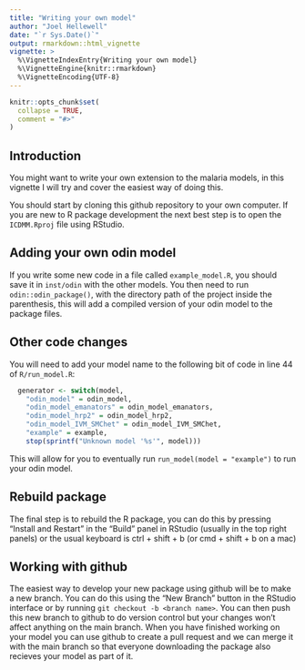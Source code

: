 ```yaml
---
title: "Writing your own model"
author: "Joel Hellewell"
date: "`r Sys.Date()`"
output: rmarkdown::html_vignette
vignette: >
  %\VignetteIndexEntry{Writing your own model}
  %\VignetteEngine{knitr::rmarkdown}
  %\VignetteEncoding{UTF-8}
---
```


```r
knitr::opts_chunk$set(
  collapse = TRUE,
  comment = "#>"
)
```

## Introduction

You might want to write your own extension to the malaria models, in this vignette I will try and cover the easiest way of doing this.

You should start by cloning this github repository to your own computer. If you are new to R package development the next best step is to open the `ICDMM.Rproj` file using RStudio. 

## Adding your own odin model

If you write some new code in a file called `example_model.R`, you should save it in `inst/odin` with the other models. You then need to run `odin::odin_package()`, with the directory path of the project inside the parenthesis, this will add a compiled version of your odin model to the package files. 

## Other code changes

You will need to add your model name to the following bit of code in line 44 of `R/run_model.R`:
```r
  generator <- switch(model,
    "odin_model" = odin_model,
    "odin_model_emanators" = odin_model_emanators,
    "odin_model_hrp2" = odin_model_hrp2,
    "odin_model_IVM_SMChet" = odin_model_IVM_SMChet,
    "example" = example,
    stop(sprintf("Unknown model '%s'", model)))

```
This will allow for you to eventually run `run_model(model = "example")` to run your odin model. 

## Rebuild package
The final step is to rebuild the R package, you can do this by pressing "Install and Restart" in the "Build" panel in RStudio (usually in the top right panels) or the usual keyboard is ctrl + shift + b (or cmd + shift + b on a mac)

## Working with github
The easiest way to develop your new package using github will be to make a new branch. You can do this using the "New Branch" button in the RStudio interface or by running `git checkout -b <branch name>`. You can then push this new branch to github to do version control but your changes won't affect anything on the main branch. When you have finished working on your model you can use github to create a pull request and we can merge it with the main branch so that everyone downloading the package also recieves your model as part of it.

